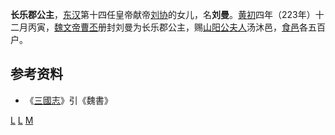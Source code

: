{{東亞女性歷史人物
| 名稱=长乐公主
| 身份=[[汉朝|汉朝]]公主
| 畫像=
| 說明=
| 姓=刘
| 名=曼
| 封爵=[[公主|公主]]
| 位號=
| 封號=长乐郡公主
| 出生年=
| 逝世年=
| 諡號=
| 墳墓=
| 父親=[[汉献帝|汉献帝]][[刘协|刘协]]
| 同胞兄弟=
| 母親=[[献穆曹皇后|曹节]]（嫡母或生母）
|}}
'''长乐郡公主'''，[[东汉|东汉]]第十四任皇帝献帝[[汉献帝|刘协]]的女儿，名'''刘曼'''。[[黄初|黄初]]四年（223年）十二月丙寅，[[曹丕|魏文帝曹丕]]册封刘曼为长乐郡公主，赐[[献穆曹皇后|山阳公夫人]]汤沐邑，[[食邑|食邑]]各五百户。

==参考资料==
*《[[三國志|三國志]]》引《魏書》

[[Category:漢獻帝皇女|L]]
[[Category:曹魏公主|L]]
[[Category:刘姓|M]]